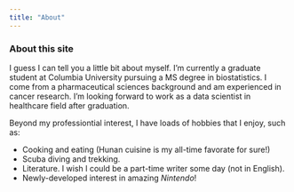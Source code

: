 ```yaml
---
title: "About"
---
```


### About this site

I guess I can tell you a little bit about myself. I'm currently a graduate student at Columbia University pursuing a MS degree in biostatistics. I come from a pharmaceutical sciences background and am experienced in cancer research. I'm looking forward to work as a data scientist in healthcare field after graduation.

Beyond my professiontial interest, I have loads of hobbies that I enjoy, such as:

* Cooking and eating (Hunan cuisine is my all-time favorate for sure!)
* Scuba diving and trekking.
* Literature. I wish I could be a part-time writer some day (not in English). 
* Newly-developed interest in amazing *Nintendo*!
